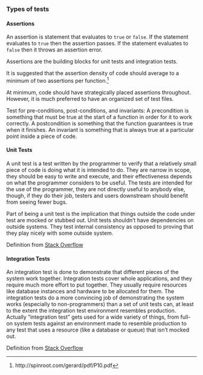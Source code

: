 ### Types of tests {-}

#### Assertions {-}

An assertion is statement that evaluates to `true` or `false`. If the statement evaluates to `true` then the assertion passes. If the statement evaluates to `false` then it throws an assertion error.

Assertions are the building blocks for unit tests and integration tests.

It is suggested that the assertion density of code should average to a minimum of two assertions per function.^[http://spinroot.com/gerard/pdf/P10.pdf] 

At minimum, code should have strategically placed assertions throughout. However, it is much preferred to have an organized set of test files.

Test for pre-conditions, post-conditions, and invariants: 
A precondition is something that must be true at the start of a function in order for it to work correctly.
A postcondition is something that the function guarantees is true when it finishes.
An invariant is something that is always true at a particular point inside a piece of code.

#### Unit Tests {-}

A unit test is a test written by the programmer to verify that a relatively small piece of code is doing what it is intended to do. They are narrow in scope, they should be easy to write and execute, and their effectiveness depends on what the programmer considers to be useful. The tests are intended for the use of the programmer, they are not directly useful to anybody else, though, if they do their job, testers and users downstream should benefit from seeing fewer bugs.

Part of being a unit test is the implication that things outside the code under test are mocked or stubbed out. Unit tests shouldn't have dependencies on outside systems. They test internal consistency as opposed to proving that they play nicely with some outside system.

Definition from [Stack Overflow](https://stackoverflow.com/questions/5357601/whats-the-difference-between-unit-tests-and-integration-tests)

#### Integration Tests {-}

An integration test is done to demonstrate that different pieces of the system work together. Integration tests cover whole applications, and they require much more effort to put together. They usually require resources like database instances and hardware to be allocated for them. The integration tests do a more convincing job of demonstrating the system works (especially to non-programmers) than a set of unit tests can, at least to the extent the integration test environment resembles production.
Actually "integration test" gets used for a wide variety of things, from full-on system tests against an environment made to resemble production to any test that uses a resource (like a database or queue) that isn't mocked out.

Definition from [Stack Overflow](https://stackoverflow.com/questions/5357601/whats-the-difference-between-unit-tests-and-integration-tests)